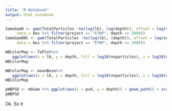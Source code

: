```yaml
---
title: "R Notebook"
output: html_notebook
---
```


```r
SameGam0 <- gam(TotalParticles ~te(log(lb), log(depth)), offset = log(vol * binsize), family = nb(),
     data = bes %>% filter(project == "ETNP", depth <= 2000))
SameGam0Nl <- gam(TotalParticles ~te(log(lb), (depth)), offset = log(vol * binsize), family = nb(),
     data = bes %>% filter(project == "ETNP", depth <= 2000))
```

```r
WBColorMap <- ToPlot%>%
   ggplot(aes(x = lb, y = depth, fill = log10(nnparticles), z = log10(nnparticles))) + geom_tile() + scale_fill_viridis_c(name = expression(log[10](Particles/m^3/mm))) + scale_y_reverse() + scale_x_log10() + geom_contour(color = "black") + geom_hline(yintercept = 160, color = "darkgreen") + geom_hline(yintercept = OMZBase, color = "darkblue") + labs(y = "Depth (m)", x = "Size (mm)") + facet_wrap(~time)
WBColorMap
```

```r
WBColorMap <- meanBese%>%
   ggplot(aes(x = lb, y = depth, fill = log10(nnparticles), z = log10(nnparticles))) + geom_tile() + scale_fill_viridis_c(name = expression(log[10](Particles/m^3/mm))) + scale_y_log10() + scale_x_log10() + geom_contour(color = "black") + geom_hline(yintercept = 160, color = "darkgreen") + geom_hline(yintercept = OMZBase, color = "darkblue") + labs(y = "Depth (m)", x = "Size (mm)")
WBColorMap
```

```r
pWBPSD <- mbGam %>% ggplot(aes(x = psd, y = depth)) + geom_path() + scale_y_log10()  + geom_hline(yintercept = 160, color = "darkgreen") + geom_hline(yintercept =  OMZBase, color = "darkblue")
pWBPSD
```

Ok. So it 